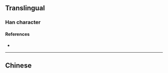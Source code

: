 {{also|櫛}}
{{character info}}
==Translingual==

===Han character===
{{Han char|rn=75|rad=木|as=05|sn=9|four=|canj=DTSL|ids=⿰木节}}

====References====
* {{Han ref|kx=0521.121|hdz=21178.040|uh=6809|ud=26633}}

----

==Chinese==
{{zh-see|櫛}}